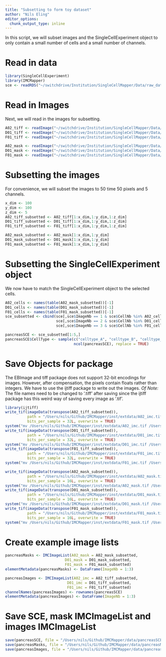 ```yaml
---
title: "Subsetting to form toy dataset"
author: "Nils Eling"
editor_options:
  chunk_output_type: inline
---
```


In this script, we will subset images and the SingleCellExperiment object to only contain a small number of cells and a small number of channels.

# Read in data

```r
library(SingleCellExperiment)
library(IMCMapper)
sce <- readRDS("~/switchdrive/Institution/SingleCellMapper/Data/raw_data/sce.rds")
```

# Read in Images

Next, we will read in the images for subsetting.

```r
A02_tiff <- readImage("~/switchdrive/Institution/SingleCellMapper/Data/raw_data/images/A02_imc.tiff")
D01_tiff <- readImage("~/switchdrive/Institution/SingleCellMapper/Data/raw_data/images/D01_imc.tiff")
F01_tiff <- readImage("~/switchdrive/Institution/SingleCellMapper/Data/raw_data/images/F01_imc.tiff")

A02_mask <- readImage("~/switchdrive/Institution/SingleCellMapper/Data/raw_data/images/A02_mask.tiff", as.is=TRUE)
D01_mask <- readImage("~/switchdrive/Institution/SingleCellMapper/Data/raw_data/images/D01_mask.tiff", as.is=TRUE)
F01_mask <- readImage("~/switchdrive/Institution/SingleCellMapper/Data/raw_data/images/F01_mask.tiff", as.is=TRUE)
```

# Subsetting the images

For convenience, we will subset the images to 50 time 50 pixels and 5 channels.

```r
x_dim <- 100
y_dim <- 100
z_dim <- 5
A02_tiff_subsetted <- A02_tiff[1:x_dim,1:y_dim,1:z_dim]
D01_tiff_subsetted <- D01_tiff[1:x_dim,1:y_dim,1:z_dim]
F01_tiff_subsetted <- F01_tiff[1:x_dim,1:y_dim,1:z_dim]

A02_mask_subsetted <- A02_mask[1:x_dim,1:y_dim]
D01_mask_subsetted <- D01_mask[1:x_dim,1:y_dim]
F01_mask_subsetted <- F01_mask[1:x_dim,1:y_dim]
```

# Subsetting the SingleCellExperiment object

We now have to match the SingleCellExperiment object to the selected cells.

```r
A02_cells <- names(table(A02_mask_subsetted))[-1]
D01_cells <- names(table(D01_mask_subsetted))[-1]
F01_cells <- names(table(F01_mask_subsetted))[-1]
sce_subsetted <- cbind(sce[,sce$ImageNb == 1 & sce$CellNb %in% A02_cells],
                       sce[,sce$ImageNb == 2 & sce$CellNb %in% D01_cells],
                       sce[,sce$ImageNb == 3 & sce$CellNb %in% F01_cells])

pancreasSCE <- sce_subsetted[1:5,]
pancreasSCE$CellType <- sample(c("celltype_A", "celltype_B", "celltype_C"), 
                               ncol(pancreasSCE), replace = TRUE)
```

# Save Objects for package

The EBImage and tiff package does not support 32-bit encodings for images.
However, after compensation, the pixels contain floats rather than integers.
We have to use the ijtiff package to write out the images.
*Of Note:* The file names need to be changed to '.tiff' after saving since the ijtiff package has this weird way of saving every image as '.tif'.

```r
library(ijtiff)
write_tif(imageData(transpose(A02_tiff_subsetted)), 
          path = "/Users/nils/Github/IMCMapper/inst/extdata/A02_imc.tiff",
          bits_per_sample = 32L, overwrite = TRUE)
system("mv /Users/nils/Github/IMCMapper/inst/extdata/A02_imc.tif /Users/nils/Github/IMCMapper/inst/extdata/A02_imc.tiff")
write_tif(imageData(transpose(D01_tiff_subsetted)), 
          path = "/Users/nils/Github/IMCMapper/inst/extdata/D01_imc.tiff",
          bits_per_sample = 32L, overwrite = TRUE)
system("mv /Users/nils/Github/IMCMapper/inst/extdata/D01_imc.tif /Users/nils/Github/IMCMapper/inst/extdata/D01_imc.tiff")
write_tif(imageData(transpose(F01_tiff_subsetted)), 
          path = "/Users/nils/Github/IMCMapper/inst/extdata/F01_imc.tiff",
          bits_per_sample = 32L, overwrite = TRUE)
system("mv /Users/nils/Github/IMCMapper/inst/extdata/F01_imc.tif /Users/nils/Github/IMCMapper/inst/extdata/F01_imc.tiff")

write_tif(imageData(transpose(A02_mask_subsetted)), 
          path = "/Users/nils/Github/IMCMapper/inst/extdata/A02_mask.tiff",
          bits_per_sample = 16L, overwrite = TRUE)
system("mv /Users/nils/Github/IMCMapper/inst/extdata/A02_mask.tif /Users/nils/Github/IMCMapper/inst/extdata/A02_mask.tiff")
write_tif(imageData(transpose(D01_mask_subsetted)), 
          path = "/Users/nils/Github/IMCMapper/inst/extdata/D01_mask.tiff",
          bits_per_sample = 16L, overwrite = TRUE)
system("mv /Users/nils/Github/IMCMapper/inst/extdata/D01_mask.tif /Users/nils/Github/IMCMapper/inst/extdata/D01_mask.tiff")
write_tif(imageData(transpose(F01_mask_subsetted)), 
          path = "/Users/nils/Github/IMCMapper/inst/extdata/F01_mask.tiff",
          bits_per_sample = 16L, overwrite = TRUE)
system("mv /Users/nils/Github/IMCMapper/inst/extdata/F01_mask.tif /Users/nils/Github/IMCMapper/inst/extdata/F01_mask.tiff")
```

# Create example image lists

```r
pancreasMasks <- IMCImageList(A02_mask = A02_mask_subsetted, 
                           D01_mask = D01_mask_subsetted, 
                           F01_mask = F01_mask_subsetted)
elementMetadata(pancreasMasks) <- DataFrame(ImageNb = 1:3)

pancreasImages <- IMCImageList(A02_imc = A02_tiff_subsetted, 
                            D01_imc = D01_tiff_subsetted, 
                            F01_imc = F01_tiff_subsetted)
channelNames(pancreasImages) <- rownames(pancreasSCE)
elementMetadata(pancreasImages) <- DataFrame(ImageNb = 1:3)
```

# Save SCE, mask IMCImageList and images IMCImageList

```r
save(pancreasSCE, file = "/Users/nils/Github/IMCMapper/data/pancreasSCE.RData")
save(pancreasMasks, file = "/Users/nils/Github/IMCMapper/data/pancreasMasks.RData")
save(pancreasImages, file = "/Users/nils/Github/IMCMapper/data/pancreasImages.RData")
```
